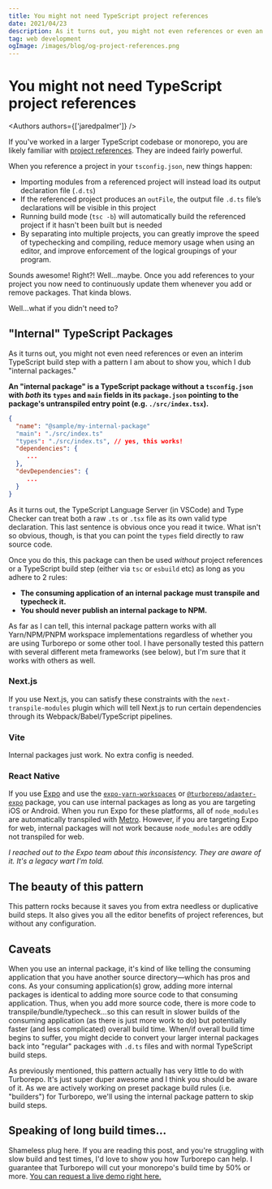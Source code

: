 ```yaml
---
title: You might not need TypeScript project references
date: 2021/04/23
description: As it turns out, you might not even references or even an interim TypeScript build step with a pattern I am about to show you, which I dub "internal packages."
tag: web development
ogImage: /images/blog/og-project-references.png
---
```


# You might not need TypeScript project references


<Authors authors={['jaredpalmer']} />

If you've worked in a larger TypeScript codebase or monorepo, you are likely familiar with [project references](https://www.typescriptlang.org/docs/handbook/project-references.html "TypeScript Project References Documentation"). They are indeed fairly powerful.

When you reference a project in your `tsconfig.json`, new things happen:

- Importing modules from a referenced project will instead load its output declaration file (`.d.ts`)
- If the referenced project produces an `outFile`, the output file `.d.ts` file’s declarations will be visible in this project
- Running build mode (`tsc -b`) will automatically build the referenced project if it hasn't been built but is needed
- By separating into multiple projects, you can greatly improve the speed of typechecking and compiling, reduce memory usage when using an editor, and improve enforcement of the logical groupings of your program.

Sounds awesome! Right?! Well...maybe. Once you add references to your project you now need to continuously update them whenever you add or remove packages. That kinda blows.

Well...what if you didn't need to?

## "Internal" TypeScript Packages

As it turns out, you might not even need references or even an interim TypeScript build step with a pattern I am about to show you, which I dub "internal packages."

**An "internal package" is a TypeScript package without a `tsconfig.json` with _both_ its `types` and `main` fields in its `package.json` pointing to the package's untranspiled entry point (e.g. `./src/index.tsx`).**

```json
{
  "name": "@sample/my-internal-package"
  "main": "./src/index.ts"
  "types": "./src/index.ts", // yes, this works!
  "dependencies": {
     ...
  },
  "devDependencies": {
     ...
  }
}
```

As it turns out, the TypeScript Language Server (in VSCode) and Type Checker can treat both a raw `.ts` or `.tsx` file as its own valid type declaration. This last sentence is obvious once you read it twice. What isn't so obvious, though, is that you can point the `types` field directly to raw source code.

Once you do this, this package can then be used _without_ project references or a TypeScript build step (either via `tsc` or `esbuild` etc) as long as you adhere to 2 rules:

- **The consuming application of an internal package must transpile and typecheck it.**
- **You should never publish an internal package to NPM.**

As far as I can tell, this internal package pattern works with all Yarn/NPM/PNPM workspace implementations regardless of whether you are using Turborepo or some other tool. I have personally tested this pattern with several different meta frameworks (see below), but I'm sure that it works with others as well.

### Next.js

If you use Next.js, you can satisfy these constraints with the `next-transpile-modules` plugin which will tell Next.js to run certain dependencies through its Webpack/Babel/TypeScript pipelines.

### Vite

Internal packages just work. No extra config is needed.

### React Native

If you use [Expo](https://expo.io) and use the [`expo-yarn-workspaces`](https://github.com/expo/expo/tree/master/packages/expo-yarn-workspaces) or [`@turborepo/adapter-expo`](https://www.npmjs.com/package/@turborepo/adapter-expo) package, you can use internal packages as long as you are targeting iOS or Android. When you run Expo for these platforms, all of `node_modules` are automatically transpiled with [Metro](https://facebook.github.io/metro/). However, if you are targeting Expo for web, internal packages will not work because `node_modules` are oddly not transpiled for web.

_I reached out to the Expo team about this inconsistency. They are aware of it. It's a legacy wart I'm told._

## The beauty of this pattern

This pattern rocks because it saves you from extra needless or duplicative build steps. It also gives you all the editor benefits of project references, but without any configuration.

## Caveats

When you use an internal package, it's kind of like telling the consuming application that you have another source directory—which has pros and cons. As your consuming application(s) grow, adding more internal packages is identical to adding more source code to that consuming application. Thus, when you add more source code, there is more code to transpile/bundle/typecheck...so this can result in slower builds of the consuming application (as there is just more work to do) but potentially faster (and less complicated) overall build time. When/if overall build time begins to suffer, you might decide to convert your larger internal packages back into "regular" packages with `.d.ts` files and with normal TypeScript build steps.

As previously mentioned, this pattern actually has very little to do with Turborepo. It's just super duper awesome and I think you should be aware of it. As we are actively working on preset package build rules (i.e. "builders") for Turborepo, we'll using the internal package pattern to skip build steps.

## Speaking of long build times...

Shameless plug here. If you are reading this post, and you're struggling with slow build and test times, I'd love to show you how Turborepo can help. I guarantee that Turborepo will cut your monorepo's build time by 50% or more. [You can request a live demo right here.](https://vercel.com/contact/turborepo?utm_source=turborepo.org&utm_medium=referral&utm_campaign=blog-project-references)
